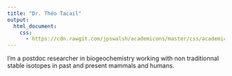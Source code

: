 ```yaml
---
title: "Dr. Théo Tacail"
output: 
  html_document:
    css:
      - https://cdn.rawgit.com/jpswalsh/academicons/master/css/academicons.min.css
---
```


<!-- <img src="img/portrait.jpg" style="width:25%"> -->

I'm a postdoc researcher in biogeochemistry working with non traditionnal stable isotopes in past and present mammals and humans. 



